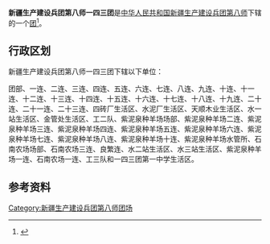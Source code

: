 {{中国乡级行政区
|行政区全称           = 新疆生产建设兵团第八师一四三团
|上级行政区           = [[新疆生产建设兵团第八师|新疆生产建设兵团第八师]]
|行政区类别           = [[团_(军队)|团]]
}}

'''新疆生产建设兵团第八师一四三团'''是[[中华人民共和国|中华人民共和国]][[新疆生产建设兵团|新疆生产建设兵团]][[新疆生产建设兵团第八师|第八师]]下辖的一个[[团_(军队)|团]]<ref>{{Cite journal|title=新疆生产建设兵团分布图|author=新疆生产建设兵团年鉴编辑委员会|journal=兵团年鉴|publisher=新疆生产建设兵团年鉴社|doi=10.42437/y.cnki.yxjsc.2021.000007|year=2020|location=乌鲁木齐|page=7-8|issn=1671-3338}}</ref>。

== 行政区划 ==
新疆生产建设兵团第八师一四三团下辖以下单位：

团部、一连、二连、三连、四连、五连、六连、七连、八连、九连、十连、十一连、十二连、十三连、十四连、十五连、十六连、十七连、十八连、十九连、二十连、二十一连、二十三连、四砖厂生活区、水泥厂生活区、天顺木业生活区、水一站生活区、金管处生活区、工二队、紫泥泉种羊场场部、紫泥泉种羊场二连、紫泥泉种羊场三连、紫泥泉种羊场四连、紫泥泉种羊场五连、紫泥泉种羊场六连、紫泥泉种羊场七连、紫泥泉种羊场八连、紫泥泉种羊场十连、紫泥泉种羊场水管所、石南农场场部、石南农场三连、良繁连、水二站生活区、水三站生活区、紫泥泉种羊场一连、石南农场一连、工三队和一四三团第一中学生活区。

== 参考资料 ==
{{reflist}}

{{新疆生产建设兵团第八师}}
{{DEFAULTSORT:143}}
[[Category:新疆生产建设兵团第八师团场|Category:新疆生产建设兵团第八师团场]]